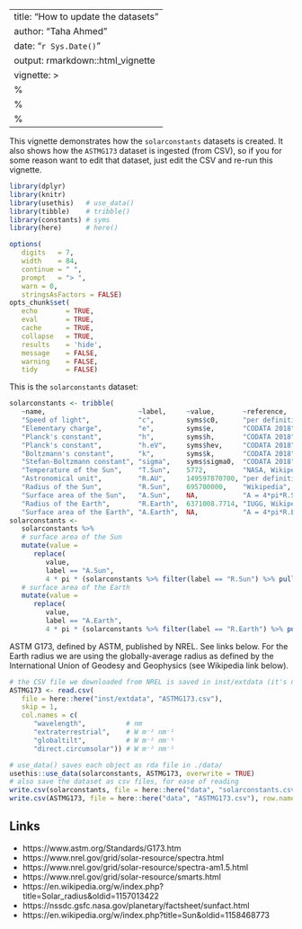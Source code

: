 
---
title: "How to update the datasets"
author: "Taha Ahmed"
date: "`r Sys.Date()`"
output: rmarkdown::html_vignette
vignette: >
  %\VignetteIndexEntry{How to update the datasets}
  %\VignetteEngine{knitr::rmarkdown}
  %\VignetteEncoding{UTF-8}
---


This vignette demonstrates how the `solarconstants` datasets is created.
It also shows how the `ASTMG173` dataset is ingested (from CSV), so if you
for some reason want to edit that dataset, just edit the CSV and re-run this
vignette.


```r
library(dplyr)
library(knitr)
library(usethis)   # use_data()
library(tibble)    # tribble()
library(constants) # syms
library(here)      # here()
```


```r
options(
   digits   = 7,
   width    = 84,
   continue = " ",
   prompt   = "> ",
   warn = 0,
   stringsAsFactors = FALSE)
opts_chunk$set(
   echo       = TRUE,
   eval       = TRUE,
   cache      = TRUE,
   collapse   = TRUE,
   results    = 'hide',
   message    = FALSE,
   warning    = FALSE,
   tidy       = FALSE)
```


This is the `solarconstants` dataset:

```r
solarconstants <- tribble(
   ~name,                       ~label,     ~value,       ~reference,           ~label.tex,                      ~unit.tex,
   "Speed of light",            "c",        syms$c0,      "per definition",     "\\ensuremath{c}",               "\\si{\\metre\\per\\second}",
   "Elementary charge",         "e",        syms$e,       "CODATA 2018",        "\\ensuremath{e}",               "\\si{\\coulomb}",
   "Planck's constant",         "h",        syms$h,       "CODATA 2018",        "\\ensuremath{h}",               "\\si{\\joule\\second}",
   "Planck's constant",         "h.eV",     syms$hev,     "CODATA 2018",        "\\ensuremath{h_\\text{eV}}",    "\\si{\\electronvolt\\second}",
   "Boltzmann's constant",      "k",        syms$k,       "CODATA 2018",        "\\ensuremath{k}",               "\\si{\\joule\\per\\kelvin}",
   "Stefan-Boltzmann constant", "sigma",    syms$sigma0,  "CODATA 2018",        "\\ensuremath{\\sigma}",         "\\si{\\watt\\per\\square\\metre\\per\\kelvin\\tothe{4}}",
   "Temperature of the Sun",    "T.Sun",    5772,         "NASA, Wikipedia",    "\\ensuremath{T_\\text{Sun}}",   "\\si{\\kelvin}",
   "Astronomical unit",         "R.AU",     149597870700, "per definition",     "\\ensuremath{R_\\text{AU}}",    "\\si{\\metre}",
   "Radius of the Sun",         "R.Sun",    695700000,    "Wikipedia",          "\\ensuremath{R_\\text{Sun}}",   "\\si{\\metre}",
   "Surface area of the Sun",   "A.Sun",    NA,           "A = 4*pi*R.Sun^2",   "\\ensuremath{A_\\text{Sun}}",   "\\si{\\square\\metre}",
   "Radius of the Earth",       "R.Earth",  6371008.7714, "IUGG, Wikipedia",    "\\ensuremath{R_\\text{Earth}}", "\\si{\\metre}",
   "Surface area of the Earth", "A.Earth",  NA,           "A = 4*pi*R.Earth^2", "\\ensuremath{A_\\text{Earth}}", "\\si{\\square\\metre}")
solarconstants <-
   solarconstants %>%
   # surface area of the Sun
   mutate(value =
      replace(
         value,
         label == "A.Sun",
         4 * pi * (solarconstants %>% filter(label == "R.Sun") %>% pull(value))^2)) %>%
   # surface area of the Earth
   mutate(value =
      replace(
         value,
         label == "A.Earth",
         4 * pi * (solarconstants %>% filter(label == "R.Earth") %>% pull(value))^2))
```

ASTM G173, defined by ASTM, published by NREL. See links below.
For the Earth radius we are using the globally-average radius as defined by the
International Union of Geodesy and Geophysics (see Wikipedia link below).


```r
# the CSV file we downloaded from NREL is saved in inst/extdata (it's not modified by this script)
ASTMG173 <- read.csv(
   file = here::here("inst/extdata", "ASTMG173.csv"),
   skip = 1,
   col.names = c(
      "wavelength",          # nm
      "extraterrestrial",    # W m⁻² nm⁻¹
      "globaltilt",          # W m⁻² nm⁻¹
      "direct.circumsolar")) # W m⁻² nm⁻¹
```


```r
# use_data() saves each object as rda file in ./data/
usethis::use_data(solarconstants, ASTMG173, overwrite = TRUE)
# also save the dataset as csv files, for ease of reading
write.csv(solarconstants, file = here::here("data", "solarconstants.csv"), row.names = FALSE)
write.csv(ASTMG173, file = here::here("data", "ASTMG173.csv"), row.names = FALSE)
```


## Links

+ https://www.astm.org/Standards/G173.htm
+ https://www.nrel.gov/grid/solar-resource/spectra.html
+ https://www.nrel.gov/grid/solar-resource/spectra-am1.5.html
+ https://www.nrel.gov/grid/solar-resource/smarts.html
+ https://en.wikipedia.org/w/index.php?title=Solar_radius&oldid=1157013422
+ https://nssdc.gsfc.nasa.gov/planetary/factsheet/sunfact.html
+ https://en.wikipedia.org/w/index.php?title=Sun&oldid=1158468773
